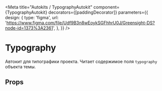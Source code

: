 

<Meta
    title="Autokits / TypographyAutokit"
    component={TypographyAutokit}
    decorators={[paddingDecorator]}
    parameters={{
        design: {
            type: 'figma',
            url: 'https://www.figma.com/file/Udf9B3n8wEoykSGFhhrU0J/Greensight-DS?node-id=1373%3A2361',
        },
    }}
/>

# Typography

<Preview>
    <Story name="basic">
        <TypographyAutokit />
    </Story>
</Preview>

Автокит для типографики проекта. Читает содержимое поля `typography` объекта темы.

## Props

<Props of={TypographyAutokit} />
